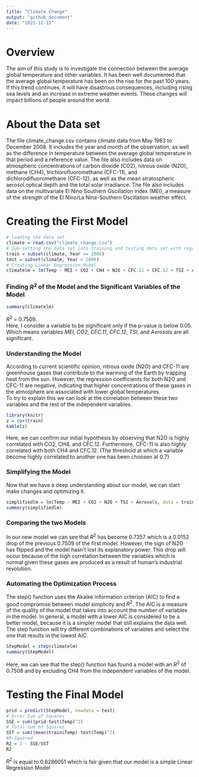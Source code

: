 ---
title: "Climate Change"
output: "github_document"
date: "2022-12-15"
---
# Overview
The aim of this study is to investigate the connection between the average global temperature and other variables. It has been well documented that the average global temperature has been on the rise for the past 100 years. If this trend continues, it will have disastrous consequences, including rising sea levels and an increase in extreme weather events. These changes will impact billions of people around the world.

# About the Data set
The file climate_change.csv contains climate data from May 1983 to December 2008. It includes the year and month of the observation, as well as the difference in temperature between the average global temperature in that period and a reference value. The file also includes data on atmospheric concentrations of carbon dioxide (CO2), nitrous oxide (N2O), methane (CH4), trichlorofluoromethane (CFC-11), and dichlorodifluoromethane (CFC-12), as well as the mean stratospheric aerosol optical depth and the total solar irradiance. The file also includes data on the multivariate El Nino Southern Oscillation index (MEI), a measure of the strength of the El Nino/La Nina-Southern Oscillation weather effect.

# Creating the First Model

```{r}
# loading the data set
climate = read.csv("climate_change.csv")
# Sub-setting the data set into training and testing data set with regards of the year
train = subset(climate, Year <= 2006)
test = subset(climate, Year > 2006)
# Creating Linear Regression Model
climatelm = lm(Temp ~ MEI + CO2 + CH4 + N2O + CFC.11 + CFC.12 + TSI + Aerosols, data = train)
```

### Finding $R^2$ of the Model and the Significant Variables of the Model
```{r}
summary(climatelm)
```
$R^2$ = 0.7509.   
Here, I consider a variable to be significant only if the p-value is below 0.05. Which means variables *MEI*, *CO2*, *CFC.11*, *CFC.12*, *TSI*, and *Aerosols* are all significant.

### Understanding the Model
According to current scientific opinion, nitrous oxide (N2O) and CFC-11 are greenhouse gases that contribute to the warming of the Earth by trapping heat from the sun. However, the regression coefficients for both N2O and CFC-11 are negative, indicating that higher concentrations of these gases in the atmosphere are associated with lower global temperatures.  
To try to explain this we can look at the correlation between these two variables and the rest of the independent variables. 
```{r}
library(knitr)
z = cor(train)
kable(z)
```
Here, we can confirm our initial hypothesis by observing that N2O is highly correlated with CO2, CH4, and CFC.12. Furthermore, CFC-11 is also highly correlated with both CH4 and CFC.12. (The threshold at which a variable become highly correlated to another one has been choosen at 0.7)


### Simplifying the Model
Now that we have a deep understanding about our model, we can start make changes and optimizing it. 

```{r}
simplifiedlm = lm(Temp ~ MEI + CO2 + N2O + TSI + Aerosols, data = train)
summary(simplifiedlm)
```
### Comparing the two Models
In our new model we can see that $R^2$ has become 0.7357 which is a 0.0152 drop of the previous 0.7509 of the first model. However, the sign of N2O has flipped and the model hasn't lost its explanatory power. This drop will occur because of the high correlation between the variables which is normal given these gases are produced as a result of human's industrial revolution.

### Automating the Optimization Process
The step() function uses the Akaike information criterion (AIC) to find a good compromise between model simplicity and $R^2$. The AIC is a measure of the quality of the model that takes into account the number of variables in the model. In general, a model with a lower AIC is considered to be a better model, because it is a simpler model that still explains the data well. The step function will try different combinations of variables and select the one that results in the lowest AIC.
```{r}
StepModel = step(climatelm)
summary(StepModel)
```
Here, we can see that the step() function has found a model with an $R^2$ of 0.7508 and by excluding CH4 from the independent variables of the model.


# Testing the Final Model
```{r}
prid = predict(StepModel, newdata = test)
# Error Sum of Squares 
SSE = sum((prid-test$Temp)^2)
# Total Sum of Squares
SST = sum((mean(train$Temp)-test$Temp)^2)
#R-Squared
R2 = 1 - SSE/SST
R2
```
$R^2$ is equal to 0.6286051 which is fair given that our model is a simple Linear Regression Model
